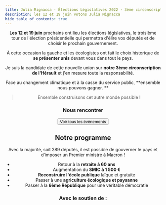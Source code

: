 ```yaml
---
title: Julia Mignacca · Élections Législatives 2022 · 3ème circonscription de l'Hérault
description: les 12 et 19 juin votons Julia Mignacca
hide_table_of_contents: true
---
```



<NupesLogo />
<Header
  backgroundSrc={require('../../static/img/cover-background.jpg').default}
  src={require('../../static/img/julia-mignacca.png').default}
  alt="Julia Mignacca"
  sources={[
    {
      srcSet: require('../../static/img/julia-mignacca.webp').default,
      type: 'image/webp',
    },
    {
      srcSet: require('../../static/img/julia-mignacca.png').default,
      type: 'image/png',
    },
  ]}
/>

**Les 12 et 19 juin** prochains ont lieu les élections législatives, le troisième tour de l'élection présidentielle qui permettra d'élire vos députés et de choisir le prochain gouvernement.

À cette occasion la gauche et les écologistes ont fait le choix historique de **se présenter unis** devant vous dans tout le pays.

Je suis la candidate de cette nouvelle union sur **notre 3ème circonscription de l'Hérault** et j'en mesure toute la responsabilité.

Face au changement climatique et à la casse du service public, **ensemble nous pouvons gagner. **

> Ensemble construisons cet autre monde possible !

### Nous rencontrer

<Calendar
  googleApiKey="AIzaSyBB_V3txxLD4sjtR0xXayV2ZNcqD8Z_NIM"
  calendarId="mldcdlabt7ku11r1jnpq65juos@group.calendar.google.com"
  limit={6}
  preview
/>
<Button as="a" href="/agenda" variant="secondary-light">
  Voir tous les évènements
</Button>

## Notre programme

Avec la majorité, soit 289 députés, il est possible de gouverner le pays et d’imposer un Premier ministre à Macron !

- Retour à la **retraite à 60 ans**
- Augmentation du **SMIC à 1 500 €**
- **Reconstruire l'école publique** laïque et gratuite
- Passer à une **agriculture écologique et paysanne**
- Passer à la **6ème République** pour une véritable démocratie

### Avec le soutien de :

<LogoSoup />
